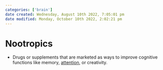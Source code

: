 ```yaml
---
categories: ['brain']
date created: Wednesday, August 10th 2022, 7:05:01 pm
date modified: Monday, October 10th 2022, 2:02:21 pm
---
```


# Nootropics
- Drugs or supplements that are marketed as ways to improve cognitive functions like memory, [attention](Attention.qmd), or creativity.



